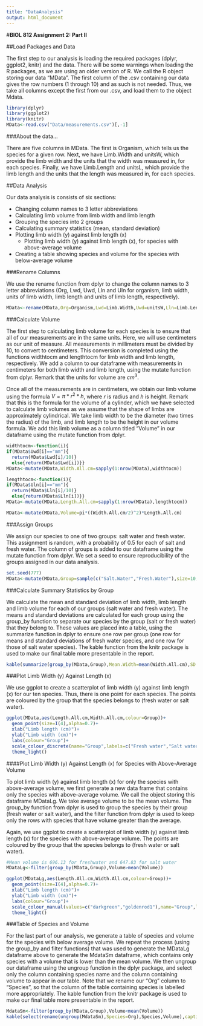 ```yaml
---
title: "DataAnalysis"
output: html_document
---
```

#**BIOL 812 Assignment 2: Part II**

##Load Packages and Data

  The first step to our analysis is loading the required packages (dplyr, ggplot2, knitr) and the data. There will be some warnings when loading the R packages, as we are using an older version of R. We call the R object storing our data "MData". The first column of the .csv containing our data gives the row numbers (1 through 10) and as such is not needed. Thus, we take all columns except the first from our .csv, and load them to the object Mdata.

```r

library(dplyr)
library(ggplot2)
library(knitr)
MData<-read.csv("Data/measurements.csv")[,-1]
```

###About the data...

  There are five columns in MData. The first is Organism, which tells us the species for a given row. Next, we have Limb.Width and unitsW, which provide the limb width and the units that the width was measured in, for each species. Finally, we have Limb.Length and unitsL, which provide the limb length and the units that the length was measured in, for each species.

##Data Analysis

  Our data analysis is consists of six sections:

  * Changing column names to 3 letter abbreviations
  * Calculating limb volume from limb width and limb length
  * Grouping the species into 2 groups
  * Calculating summary statistics (mean, standard deviation)
  * Plotting limb width (y) against limb length (x)
    * Plotting limb width (y) against limb length (x), for species with above-average volume
  * Creating a table showing species and volume for the species with below-average volume

###Rename Columns

  We use the rename function from dplyr to change the column names to 3 letter abbreviations (Org, Lwd, Uwd, Lln and Uln for organism, limb width, units of limb width, limb length and units of limb length, respectively).

```r

MData<-rename(MData,Org=Organism,Lwd=Limb.Width,Uwd=unitsW,Lln=Limb.Length,Uln=unitsL)
```

###Calculate Volume

  The first step to calculating limb volume for each species is to ensure that all of our measurements are in the same units. Here, we will use centimeters as our unit of measure. All measurements in millimeters must be divided by 10, to convert to centimeters. This conversion is completed using the functions widthtocm and lengthtocm for limb width and limb length, respectively. We add a column to our dataframe with measurements in centimeters for both limb width and limb length, using the mutate function from dplyr. Remark that the units for volume are $cm^3$.

  Once all of the measurements are in centimeters, we obtain our limb volume using the formula $V=\pi*r^2*h$, where $r$ is radius and $h$ is height. Remark that this is the formula for the volume of a cylinder, which we have selected to calculate limb volumes as we assume that the shape of limbs are approximately cylindrical. We take limb width to be the diameter (two times the radius) of the limb, and limb length to be the height in our volume formula. We add this limb volume as a column titled "Volume" in our dataframe using the mutate function from dplyr. 

```r

widthtocm<-function(i){
if(MData$Uwd[i]=="mm"){
  return(MData$Lwd[i]/10)}
  else{return(MData$Lwd[i])}}
MData<-mutate(MData,Width.All.cm=sapply(1:nrow(MData),widthtocm))

lengthtocm<-function(i){
if(MData$Uln[i]=="mm"){
  return(MData$Lln[i]/10)}
  else{return(MData$Lln[i])}}
MData<-mutate(MData,Length.All.cm=sapply(1:nrow(MData),lengthtocm))

MData<-mutate(MData,Volume=pi*((Width.All.cm/2)^2)*Length.All.cm)
```

###Assign Groups

  We assign our species to one of two groups: salt water and fresh water. This assignment is random, with a probability of 0.5 for each of salt and fresh water. The column of groups is added to our dataframe using the mutate function from dplyr. We set a seed to ensure reproducibility of the groups assigned in our data analysis.
  
```r

set.seed(777)
MData<-mutate(MData,Group=sample(c("Salt.Water","Fresh.Water"),size=10,replace=TRUE,prob=c(0.5,0.5)))
```

###Calculate Summary Statistics by Group

  We calculate the mean and standard deviation of limb width, limb length and limb volume for each of our groups (salt water and fresh water). The means and standard deviations are calculated for each group using the group_by function to separate our species by the group (salt or fresh water) that they belong to. These values are placed into a table, using the summarize function in dplyr to ensure one row per group (one row for means and standard deviations of fresh water species, and one row for those of salt water species). The kable function from the knitr package is used to make our final table more presentable in the report.

```r
kable(summarize(group_by(MData,Group),Mean.Width=mean(Width.All.cm),SD.Width=sd(Width.All.cm),Mean.Length=mean(Length.All.cm),SD.Length=sd(Length.All.cm),Mean.Volume=mean(Volume),SD.Volume=sd(Volume)),caption="Table 1: Table of summary statistics.")
```

###Plot Limb Width (y) Against Length (x)

  We use ggplot to create a scatterplot of limb width (y) against limb length (x) for our ten species. Thus, there is one point for each species. The points are coloured by the group that the species belongs to (fresh water or salt water).
  
```r
ggplot(MData,aes(Length.All.cm,Width.All.cm,colour=Group))+
  geom_point(size=I(4),alpha=0.7)+
  xlab("Limb length (cm)")+
  ylab("Limb width (cm)")+
  labs(colour="Group")+
  scale_colour_discrete(name="Group",labels=c("Fresh water","Salt water"))+
  theme_light()
```

####Plot Limb Width (y) Against Length (x) for Species with Above-Average Volume

  To plot limb width (y) against limb length (x) for only the species with above-average volume, we first generate a new data frame that contains only the species with above-average volume. We call the object storing this dataframe MDataLg. We take average volume to be the mean volume. The group_by function from dplyr is used to group the species by their group (fresh water or salt water), and the filter function from dplyr is used to keep only the rows with species that have volume greater than the average.
  
  Again, we use ggplot to create a scatterplot of limb width (y) against limb length (x) for the species with above-average volume. The points are coloured by the group that the species belongs to (fresh water or salt water).

```r
#Mean volume is 696.13 for freshwater and 647.83 for salt water
MDataLg<-filter(group_by(MData,Group),Volume>mean(Volume))

ggplot(MDataLg,aes(Length.All.cm,Width.All.cm,colour=Group))+
  geom_point(size=I(4),alpha=0.7)+
  xlab("Limb length (cm)")+
  ylab("Limb width (cm)")+
  labs(colour="Group")+
  scale_colour_manual(values=c("darkgreen","goldenrod1"),name="Group",labels=c("Fresh water","Salt water"))+
  theme_light()
```

###Table of Species and Volume

  For the last part of our analysis, we generate a table of species and volume for the species with below average volume. We repeat the process (using the group_by and filter functions) that was used to generate the MDataLg dataframe above to generate the MdataSm dataframe, which contains only species with a volume that is lower than the mean volume. We then ungroup our dataframe using the ungroup function in the dplyr package, and select only the column containing species name and the column containing volume to appear in our table. Note that we rename our "Org" column to "Species", so that the column of the table containing species is labelled more appropriately. The kable function from the knitr package is used to make our final table more presentable in the report.

```r
MdataSm<-filter(group_by(MData,Group),Volume<mean(Volume))
kable(select(rename(ungroup(MdataSm),Species=Org),Species,Volume),caption="Table 2: Table of species and their volumes for species with below-average volume.")
```
